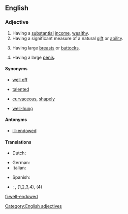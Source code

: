 ==English==

===Adjective===
{{en-adj|head=[[well]][[-]][[endowed]]}}

# Having a [[substantial]] [[income]], [[wealthy]].
# Having a significant measure of a natural [[gift]] or [[ability]].
# {{context|euphemistic|of a [[woman]]|lang=en}} Having large [[breast]]s or [[buttock]]s.
# {{context|euphemistic|of a [[man]]|lang=en}} Having a large [[penis]].

====Synonyms====
* {{sense|having a substantial income}} [[well off]]
* {{sense|having a natural gift or ability}} [[talented]]
* {{sense|having large breasts or buttocks}} [[curvaceous]], [[shapely]]
* {{sense|having a large penis}} [[well-hung]]

====Antonyms====
* [[ill-endowed]]

====Translations====
{{trans-top|wealthy}}
* Dutch: {{t-|nl|goed voorzien}}
{{trans-mid}}
{{trans-bottom}}

{{trans-top|having a natural gift of ability}}
{{trans-mid}}
{{trans-bottom}}

{{trans-top|having large breasts}}
{{trans-mid}}
{{trans-bottom}}

{{trans-top|having a large penis}}
* German: {{t-|de|gut bestückt|m}}
* Italian: {{qualifier|slang}} {{t-|it|superdotato|m}}
{{trans-mid}}
* Spanish: {{qualifier|slang}} {{t+|es|bien dotado|m}}
{{trans-bottom}}

{{checktrans-top}}
* {{ttbc|es}}: {{t+|es|bien dotado|m}}, {{t-|es|bien dotada|f}} (1,2,3,4), {{t+|es|grosero|m}} (4)
{{trans-bottom}}

[[Category:English adjectives]]

[[fi:well-endowed]]